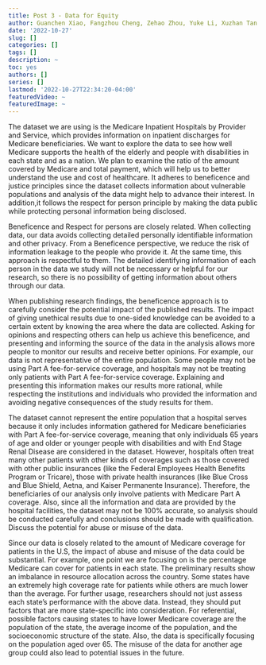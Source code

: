 ```yaml
---
title: Post 3 - Data for Equity
author: Guanchen Xiao, Fangzhou Cheng, Zehao Zhou, Yuke Li, Xuzhan Tan
date: '2022-10-27'
slug: []
categories: []
tags: []
description: ~
toc: yes
authors: []
series: []
lastmod: '2022-10-27T22:34:20-04:00'
featuredVideo: ~
featuredImage: ~
---
```

The dataset we are using is the Medicare Inpatient Hospitals by Provider and Service, which provides information on inpatient discharges for Medicare beneficiaries. We want to explore the data to see how well Medicare supports the health of the elderly and people with disabilities in each state and as a nation. We plan to examine the ratio of the amount covered by Medicare and total payment, which will help us to better understand the use and cost of healthcare. It adheres to beneficence and justice principles since the dataset collects information about vulnerable populations and analysis of the data might help to advance their interest. In addition,it follows the respect for person principle by making the data public while protecting personal information being disclosed.

Beneficence and Respect for persons are closely related. When collecting data, our data avoids collecting detailed personally identifiable information and other privacy. From a Beneficence perspective, we reduce the risk of information leakage to the people who provide it. At the same time, this approach is respectful to them. The detailed identifying information of each person in the data we study will not be necessary or helpful for our research, so there is no possibility of getting information about others through our data.

When publishing research findings, the beneficence approach is to carefully consider the potential impact of the published results. The impact of giving unethical results due to one-sided knowledge can be avoided to a certain extent by knowing the area where the data are collected. Asking for opinions and respecting others can help us achieve this beneficence, and presenting and informing the source of the data in the analysis allows more people to monitor our results and receive better opinions. For example, our data is not representative of the entire population. Some people may not be using Part A fee-for-service coverage, and hospitals may not be treating only patients with Part A fee-for-service coverage. Explaining and presenting this information makes our results more rational, while respecting the institutions and individuals who provided the information and avoiding negative consequences of the study results for them.

The dataset cannot represent the entire population that a hospital serves because it only includes information gathered for Medicare beneficiaries with Part A fee-for-service coverage, meaning that only individuals 65 years of age and older or younger people with disabilities and with End Stage Renal Disease are considered in the dataset. However, hospitals often treat many other patients with other kinds of coverages such as those covered with other public insurances (like the Federal Employees Health Benefits Program or Tricare), those with private health insurances (like Blue Cross and Blue Shield, Aetna, and Kaiser Permanente Insurance). Therefore, the beneficiaries of our analysis only involve patients with Medicare Part A coverage. Also, since all the information and data are provided by the hospital facilities, the dataset may not be 100% accurate, so analysis should be conducted carefully and conclusions should be made with qualification. Discuss the potential for abuse or misuse of the data.

Since our data is closely related to the amount of Medicare coverage for patients in the U.S, the impact of abuse and misuse of the data could be substantial. For example, one point we are focusing on is the percentage Medicare can cover for patients in each state. The preliminary results show an imbalance in resource allocation across the country. Some states have an extremely high coverage rate for patients while others are much lower than the average. For further usage, researchers should not just assess each state’s performance with the above data. Instead, they should put factors that are more state-specific into consideration. For referential, possible factors causing states to have lower Medicare coverage are the population of the state, the average income of the population, and the socioeconomic structure of the state. Also, the data is specifically focusing on the population aged over 65. The misuse of the data for another age group could also lead to potential issues in the future.

